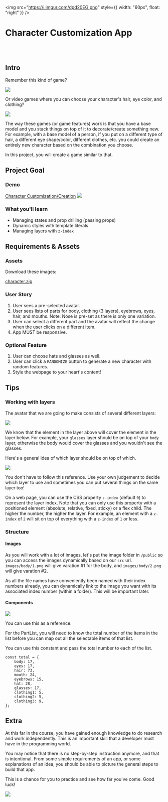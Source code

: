 <img
  src="https://i.imgur.com/dpd20EG.png"
  style={{ width: "60px", float: "right" }}
/>

# Character Customization App

<br />
<br />

## Intro

Remember this kind of game?

![](../../assets/wv/m21/stickers.jpg)

Or video games where you can choose your character's hair, eye color, and clothing?

![](../../assets/wv/m21/games.jpg)

The way these games (or game features) work is that you have a base model and you stack things on top of it to decorate/create something new. For example, with a base model of a person, if you put on a different type of hair, a different eye shape/color, different clothes, etc. you could create an entirely new character based on the combination you choose.

In this project, you will create a game similar to that.

## Project Goal

### Demo

<a href="https://character-customization.netlify.app/" target="_blank">Character Customization/Creation</a>
![](../../assets/wv/m21/app.jpg)

### What you'll learn

- Managing states and prop drilling (passing props)
- Dynamic styles with template literals
- Managing layers with `z-index`

## Requirements & Assets

### Assets

Download these images:

<a href="https://docs.coderschool.vn/assets/web-virgil/character.zip" target="_blank">character.zip</a>

### User Story

1. User sees a pre-selected avatar.
2. User sees lists of parts for body, clothing (3 layers), eyebrows, eyes, hair, and mouths. Note: Nose is pre-set as there is only one variation.
3. User can select a different part and the avatar will reflect the change when the user clicks on a different item.
4. App MUST be responsive.

### Optional Feature

1. User can choose hats and glasses as well.
2. User can click a `RANDOMIZE` button to generate a new character with random features.
3. Style the webpage to your heart's content!

## Tips

### Working with layers

The avatar that we are going to make consists of several different layers:

![](../../assets/wv/m21/layers.gif)

We know that the element in the layer above will cover the element in the layer below. For example, your `glasses` layer should be on top of your `body` layer, otherwise the body would cover the glasses and you wouldn't see the glasses.

Here's a general idea of which layer should be on top of which.

![](../../assets/wv/m21/layers.jpg)

You don't have to follow this reference. Use your own judgement to decide which layer to use and sometimes you can put several things on the same layer too!

On a web page, you can use the CSS property `z-index` (default `0`) to represent the layer index. Note that you can only use this property with a positioned element (absolute, relative, fixed, sticky) or a flex child. The higher the number, the higher the layer. For example, an element with a `z-index` of `2` will sit on top of everything with a `z-index` of `1` or less.

### Structure

#### Images

As you will work with a lot of images, let's put the image folder in `/public` so you can access the images dynamically based on our `src` url. `images/body/1.png` will give varation #1 for the body, and `images/body/2.png` will give varation #2.

As all the file names have conveniently been named with their index numbers already, you can dynamically link to the image you want with its associated index number (within a folder). This will be important later.

#### Components

![](../../assets/wv/m21/structure.jpg)

You can use this as a reference.

For the PartList, you will need to know the total number of the items in the list before you can map out all the selectable items of that list.

You can use this constant and pass the total number to each of the list.

```javascript=
const total = {
	body: 17,
	eyes: 17,
	hair: 73,
	mouth: 24,
	eyebrows: 15,
	hat: 28,
	glasses: 17,
	clothing1: 5,
	clothing2: 5,
	clothing3: 9,
};
```

## Extra

At this far in the course, you have gained enough knowledge to do research and work independently. This is an important skill that a developer must have in the programming world.

You may notice that there is no step-by-step instruction anymore, and that is intentional. From some simple requirements of an app, or some explanations of an idea, you should be able to picture the general steps to build that app.

This is a chance for you to practice and see how far you've come. Good luck!

![](../../assets/wv/m21/sport-gym.gif)

<br />
<br />
<br />
